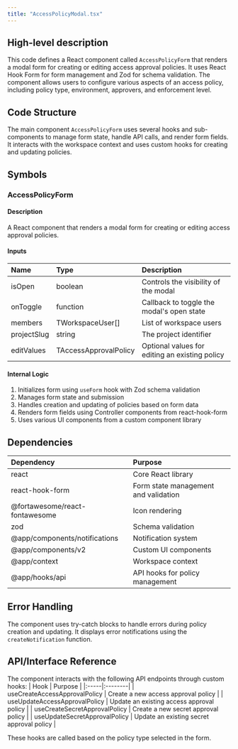 ```yaml
---
title: "AccessPolicyModal.tsx"
---
```


## High-level description
This code defines a React component called `AccessPolicyForm` that renders a modal form for creating or editing access approval policies. It uses React Hook Form for form management and Zod for schema validation. The component allows users to configure various aspects of an access policy, including policy type, environment, approvers, and enforcement level.

## Code Structure
The main component `AccessPolicyForm` uses several hooks and sub-components to manage form state, handle API calls, and render form fields. It interacts with the workspace context and uses custom hooks for creating and updating policies.

## Symbols

### AccessPolicyForm
#### Description
A React component that renders a modal form for creating or editing access approval policies.

#### Inputs
| Name | Type | Description |
|:-----|:-----|:------------|
| isOpen | boolean | Controls the visibility of the modal |
| onToggle | function | Callback to toggle the modal's open state |
| members | TWorkspaceUser[] | List of workspace users |
| projectSlug | string | The project identifier |
| editValues | TAccessApprovalPolicy | Optional values for editing an existing policy |

#### Internal Logic
1. Initializes form using `useForm` hook with Zod schema validation
2. Manages form state and submission
3. Handles creation and updating of policies based on form data
4. Renders form fields using Controller components from react-hook-form
5. Uses various UI components from a custom component library

## Dependencies
| Dependency | Purpose |
|:-----------|:--------|
| react | Core React library |
| react-hook-form | Form state management and validation |
| @fortawesome/react-fontawesome | Icon rendering |
| zod | Schema validation |
| @app/components/notifications | Notification system |
| @app/components/v2 | Custom UI components |
| @app/context | Workspace context |
| @app/hooks/api | API hooks for policy management |

## Error Handling
The component uses try-catch blocks to handle errors during policy creation and updating. It displays error notifications using the `createNotification` function.

## API/Interface Reference
The component interacts with the following API endpoints through custom hooks:
| Hook | Purpose |
|:-----|:--------|
| useCreateAccessApprovalPolicy | Create a new access approval policy |
| useUpdateAccessApprovalPolicy | Update an existing access approval policy |
| useCreateSecretApprovalPolicy | Create a new secret approval policy |
| useUpdateSecretApprovalPolicy | Update an existing secret approval policy |

These hooks are called based on the policy type selected in the form.